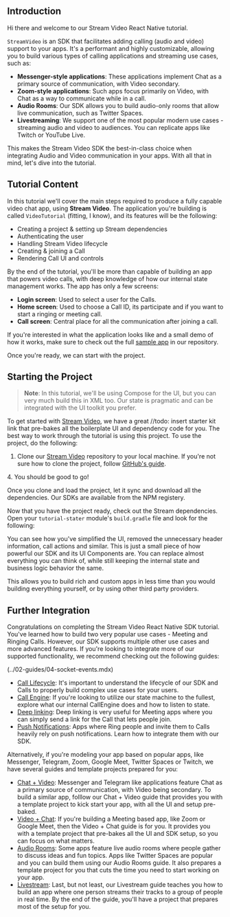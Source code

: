 ## Introduction

Hi there and welcome to our Stream Video React Native tutorial.

`StreamVideo` is an SDK that facilitates adding calling (audio and video) support to your apps. It's a performant and highly customizable, allowing you to build various types of calling applications and streaming use cases, such as:

* **Messenger-style applications**: These applications implement Chat as a primary source of communication, with Video secondary.
* **Zoom-style applications**: Such apps focus primarily on Video, with Chat as a way to communicate while in a call.
* **Audio Rooms**: Our SDK allows you to build audio-only rooms that allow live communication, such as Twitter Spaces.
* **Livestreaming**: We support one of the most popular modern use cases - streaming audio and video to audiences. You can replicate apps like Twitch or YouTube Live.

This makes the Stream Video SDK the best-in-class choice when integrating Audio and Video communication in your apps. With all that in mind, let's dive into the tutorial.

## Tutorial Content

In this tutorial we'll cover the main steps required to produce a fully capable video chat app, using **Stream Video**. The application you're building is called `VideoTutorial` (fitting, I know), and its features will be the following:

- Creating a project & setting up Stream dependencies
- Authenticating the user
- Handling Stream Video lifecycle
- Creating & joining a Call
- Rendering Call UI and controls

By the end of the tutorial, you'll be more than capable of building an app that powers video calls, with deep knowledge of how our internal state management works. The app has only a few screens:

* **Login screen**: Used to select a user for the Calls.
* **Home screen**: Used to choose a Call ID, its participate and if you want to start a ringing or meeting call.
* **Call screen**: Central place for all the communication after joining a call.

[//]: # (todo: insert photos)

If you're interested in what the application looks like and a small demo of how it works, make sure to check out the full [sample app](https://github.com/GetStream/stream-video-js/tree/main/) in our repository.

Once you're ready, we can start with the project.

## Starting the Project

> **Note**: In this tutorial, we'll be using Compose for the UI, but you can very much build this in XML too. Our state is pragmatic and can be integrated with the UI toolkit you prefer.

To get started with [Stream Video](https://github.com/GetStream/stream-video-js), we have a great //todo: insert starter kit link that pre-bakes all the boilerplate UI and dependency code for you. The best way to work through the tutorial is using this project. To use the project, do the following:

1. Clone our [Stream Video](https://github.com/GetStream/stream-video-js) repository to your local machine. If you're not sure how to clone the project, follow [GitHub's guide](https://docs.github.com/en/desktop/contributing-and-collaborating-using-github-desktop/adding-and-cloning-repositories/cloning-and-forking-repositories-from-github-desktop#cloning-a-repository).

[//]: # (todo: insert in between steps)
4. You should be good to go!

Once you clone and load the project, let it sync and download all the dependencies. Our SDKs are available from the NPM registery.

Now that you have the project ready, check out the Stream dependencies. Open your `tutorial-stater` module's `build.gradle` file and look for the following:

[//]: # (write the rest of teh guide)

You can see how you've simplified the UI, removed the unnecessary header information, call actions and similar. This is just a small piece of how powerful our SDK and its UI Components are. You can replace almost everything you can think of, while still keeping the internal state and business logic behavior the same.

This allows you to build rich and custom apps in less time than you would building everything yourself, or by using other third party providers.

## Further Integration

Congratulations on completing the Stream Video React Native SDK tutorial. You've learned how to build two very popular use cases - Meeting and Ringing Calls. However, our SDK supports multiple other use cases and more advanced features. If you're looking to integrate more of our supported functionality, we recommend checking out the following guides:

[//]: # (* [guide]&#40;05-advanced/02-push-notification/01-overview.mdx&#41;)
(../02-guides/04-socket-events.mdx)
* [Call Lifecycle](../02-guides/02-call-lifecycle.mdx): It's important to understand the lifecycle of our SDK and Calls to properly build complex use cases for your users.
* [Call Engine](../02-guides/03-call-engine.mdx): If you're looking to utilize our state machine to the fullest, explore what our internal CallEngine does and how to listen to state.
* [Deep linking](../05-advanced/01-deeplinking.mdx): Deep linking is very useful for Meeting apps where you can simply send a link for the Call that lets people join.
* [Push Notifications](../05-advanced/02-push-notifications.mdx): Apps where Ring people and invite them to Calls heavily rely on push notifications. Learn how to integrate them with our SDK.

Alternatively, if you're modeling your app based on popular apps, like Messenger, Telegram, Zoom, Google Meet, Twitter Spaces or Twitch, we have several guides and template projects prepared for you:

* [Chat + Video](../02-guides/06-chat-with-video.mdx): Messenger and Telegram like applications feature Chat as a primary source of communication, with Video being secondary. To build a similar app, folllow our Chat + Video guide that provides you with a template project to kick start your app, with all the UI and setup pre-baked.
* [Video + Chat](../02-guides/07-video-with-chat.mdx): If you're building a Meeting based app, like Zoom or Google Meet, then the Video + Chat guide is for you. It provides you with a template project that pre-bakes all the UI and SDK setup, so you can focus on what matters.
* [Audio Rooms](../02-guides/08-audio-rooms.mdx): Some apps feature live audio rooms where people gather to discuss ideas and fun topics. Apps like Twitter Spaces are popular and you can build them using our Audio Rooms guide. It also prepares a template project for you that cuts the time you need to start working on your app.
* [Livestream](../02-guides/09-livestream.mdx): Last, but not least, our Livestream guide teaches you how to build an app where one person streams their tracks to a group of people in real time. By the end of the guide, you'll have a project that prepares most of the setup for you.
